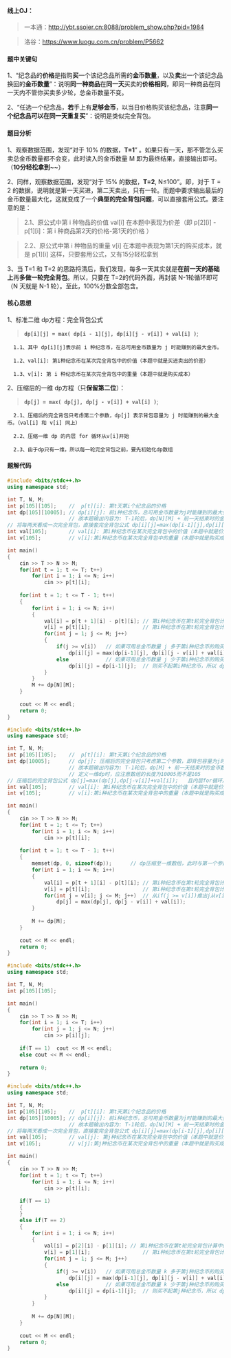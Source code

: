 #### 线上OJ：
> 一本通：http://ybt.ssoier.cn:8088/problem_show.php?pid=1984

> 洛谷：https://www.luogu.com.cn/problem/P5662
#### 题中关键句
1、“纪念品的**价格**是指购**买**一个该纪念品所需的**金币数量**，以及**卖**出一个该纪念品换回的**金币数量**”：说明**同一种商品**在**同一天**买卖的**价格相同**，即同一种商品在同一天内不管你买卖多少轮，总金币数量不变。

2、“任选一个纪念品，**若**手上有**足够金币**，以当日价格购买该纪念品，注意**同一个纪念品可以在同一天重复买**”：说明是类似完全背包。
#### 题目分析
1、观察数据范围，发现“对于 10% 的数据，**T=1**” 。如果只有一天，那不管怎么买卖总金币数量都不会变，此时读入的金币数量 M 即为最终结果，直接输出即可。（**10分轻松拿到~~**）

2、同样，观察数据范围，发现“对于 15% 的数据，**T=2**, N≤100”。即，对于 T = 2 的数据，说明就是第一天买进，第二天卖出，只有一轮。而题中要求输出最后的金币数量最大化，这就变成了一个**典型的完全背包问题**，可以直接套用公式。要注意的是：

> 2.1、原公式中第 i 种物品的价值 val[i] 在本题中表现为价差（即 p[2][i] - p[1][i]：第 i 种商品第2天的价格-第1天的价格 ）

> 2.2、原公式中第 i 种物品的重量 v[i] 在本题中表现为第1天的购买成本，就是 p[1][i]
这样，只要套用公式，又有15分轻松拿到

3、当 T=1 和 T=2 的思路捋清后，我们发现，每多一天其实就是**在前一天的基础上**再**多做一轮完全背包**。所以，只要在 T=2的代码外面，再封装 N-1轮循环即可（N 天就是 N-1 轮）。至此，100%分数全部包含。
#### 核心思想
1、标准二维 dp方程：完全背包公式

 > **`dp[i][j] = max( dp[i - 1][j], dp[i][j - v[i]] + val[i] )`**;
      
      1.1、其中 dp[i][j]表示前 i 种纪念币，在总可用金币数量为 j 时能赚到的最大金币。
      
      1.2、val[i]: 第i种纪念币在某次完全背包中的价值（本题中就是买进卖出的价差） 
      
      1.3、v[i]: 第 i 种纪念币在某次完全背包中的重量（本题中就是购买成本）

2、压缩后的一维 dp方程（只**保留第二位**）：

> **`dp[j] = max( dp[j], dp[j - v[i]] + val[i] )`**;	
      
      2.1、压缩后的完全背包只考虑第二个参数，dp[j] 表示背包容量为 j 时能赚到的最大金币。（val[i] 和 v[i] 同上）
      
      2.2、压缩一维 dp 的内层 for 循环从v[i]开始
      
      2.3、由于dp只有一维，所以每一轮完全背包之前，要先初始化dp数组

#### 题解代码
```cpp filename="解法一、标准二维dp方程"
#include <bits/stdc++.h>
using namespace std;

int T, N, M;
int p[105][105];	//  p[t][i]: 第t天第i个纪念品的价格  
int dp[105][10005];	// dp[i][j]: 前i种纪念币，总可用金币数量为j时能赚到的最大金币 
					// 故本题输出内容为: T-1轮后，dp[N][M] + 前一天结束时的金币数量 
// 将每两天看成一次完全背包，直接套完全背包公式 dp[i][j]=max(dp[i-1][j],dp[i][j-v[i]]+val[i]);					
int val[105];		// val[i]: 第i种纪念币在某次完全背包中的价值（本题中就是价差） 
int v[105];			// v[i]:第i种纪念币在某次完全背包中的重量（本题中就是购买成本） 

int main()
{
    cin >> T >> N >> M;
	for(int t = 1; t <= T; t++)
		for(int i = 1; i <= N; i++)
			cin >> p[t][i]; 
	
    for(int t = 1; t <= T - 1; t++)	
    {    	
    	for(int i = 1; i <= N; i++)
		{
			val[i] = p[t + 1][i] - p[t][i];	// 第i种纪念币在第t轮完全背包计算中的价值 
			v[i] = p[t][i];					// 第i种纪念币在第t轮完全背包计算中的成本
			for(int j = 1; j <= M; j++)
			{
				if(j >= v[i])	// 如果可用总金币数量 j 多于第i种纪念币的购买成本
					dp[i][j] = max(dp[i-1][j], dp[i][j - v[i]] + val[i]); 
				else			// 如果可用总金币数量 j 少于第i种纪念币的购买成本 
					dp[i][j] = dp[i-1][j];	// 则买不起第i种纪念币，所以 dp[i][j]继承 dp[i-1][j] 
			} 
		} 				
		M += dp[N][M];		
	}
	
    cout << M << endl;
    return 0;
}
```


```cpp  filename="解法二、压缩一维dp方程"
#include <bits/stdc++.h>
using namespace std;

int T, N, M;
int p[105][105];	//  p[t][i]: 第t天第i个纪念品的价格  
int dp[10005];		// dp[j]: 压缩后的完全背包只考虑第二个参数，即背包容量为j时能赚到的最大金币 
					// 故本题输出内容为: T-1轮后，dp[M] + 前一天结束时的金币数量 
                    // 定义一维dp时，应注意数组的长度为10005而不是105
// 压缩后的完全背包公式 dp[j]=max(dp[j],dp[j-v[i]]+val[i]);	且内层for循环从v[i]开始				
int val[105];		// val[i]: 第i种纪念币在某次完全背包中的价值（本题中就是价差） 
int v[105];			// v[i]:第i种纪念币在某次完全背包中的重量（本题中就是购买成本） 

int main()
{
    cin >> T >> N >> M;
	for(int t = 1; t <= T; t++)
		for(int i = 1; i <= N; i++)
			cin >> p[t][i]; 
	
    for(int t = 1; t <= T - 1; t++)	
    {   
		memset(dp, 0, sizeof(dp)); 		// dp压缩至一维数组，此时与第一个参数无关。本题由于要重复T-1轮，故每次要数组初始化 
    	for(int i = 1; i <= N; i++)
		{
			val[i] = p[t + 1][i] - p[t][i];	// 第i种纪念币在第t轮完全背包计算中的价值 
			v[i] = p[t][i];					// 第i种纪念币在第t轮完全背包计算中的成本
			for(int j = v[i]; j <= M; j++)	// 从if(j >= v[i])推出j从v[i]开始 
				dp[j] = max(dp[j], dp[j - v[i]] + val[i]); 
		} 
				
		M += dp[M];		
	}
	
    cout << M << endl;
    return 0;
}
```


```cpp filename="解法三、（混分10%，即只考虑T=1）。考场上如果实在想不出解题方法，可以看下是否能通过特定区间混分"
#include <bits/stdc++.h>
using namespace std;

int T, N, M;
int p[105][105];

int main()
{
    cin >> T >> N >> M;
	for(int i = 1; i <= T; i++)
		for(int j = 1; j <= N; j++)
			cin >> p[i][j]; 
    
    if(T == 1)	cout << M << endl;
    else cout << M << endl;
    
    return 0;
}
```


```cpp filename="解法四、（混分25%，即只考虑T=1和T=2.这种解法不看也罢，因为写出这种，只要再加一层循环就是满分了）"
#include <bits/stdc++.h>
using namespace std;

int T, N, M;
int p[105][105];	//  p[t][i]: 第t天第i个纪念品的价格  
int dp[105][10005];	// dp[i][j]: 前i种纪念币，总可用金币数量为j时能赚到的最大金币 
					// 故本题输出内容为: T-1轮后，dp[N][M] + 前一天结束时的金币数量 
// 将每两天看成一次完全背包，直接套完全背包公式 dp[i][j]=max(dp[i-1][j],dp[i][j-v[i]]+val[i]);					
int val[105];		// val[j]: 第j种纪念币在某次完全背包中的价值（本题中就是价差） 
int v[105];			// v[j]:第j种纪念币在某次完全背包中的重量（本题中就是购买成本） 

int main()
{
    cin >> T >> N >> M;
	for(int t = 1; t <= T; t++)
		for(int i = 1; i <= N; i++)
			cin >> p[t][i]; 
	
	if(T == 1)
	{
	}
    else if(T == 2)	
    {    	
    	for(int i = 1; i <= N; i++)
		{
			val[i] = p[2][i] - p[1][i];	// 第i种纪念币在第t轮完全背包计算中的价值 
			v[i] = p[1][i];					// 第i种纪念币在第t轮完全背包计算中的成本
			for(int j = 1; j <= M; j++)
			{
				if(j >= v[i])	// 如果可用总金币数量 k 多于第j种纪念币的购买成本
					dp[i][j] = max(dp[i-1][j], dp[i][j - v[i]] + val[i]); 
				else			// 如果可用总金币数量 k 少于第j种纪念币的购买成本 
					dp[i][j] = dp[i-1][j];	// 则买不起第j种纪念币，所以 dp[j][k]继承 dp[j-1][k] 
			} 
		} 
				
		M += dp[N][M];		
	}
	
    cout << M << endl;
    return 0;
}
```

